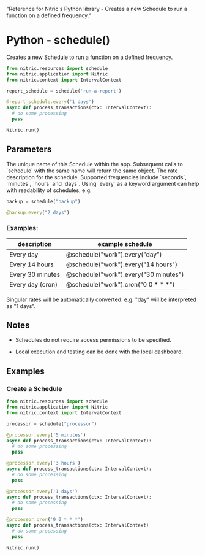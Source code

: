   "Reference for Nitric's Python library - Creates a new Schedule to run a function on a defined frequency."

# Python - schedule()

Creates a new Schedule to run a function on a defined frequency.

```python
from nitric.resources import schedule
from nitric.application import Nitric
from nitric.context import IntervalContext

report_schedule = schedule('run-a-report')

@report_schedule.every('1 days')
async def process_transactions(ctx: IntervalContext):
  # do some processing
  pass

Nitric.run()
```

## Parameters

<Properties>
  <Property name="description" required type="string">
    The unique name of this Schedule within the app. Subsequent calls to `schedule` with the same name will return the same object.
  </Property>
  <Property name="every" required type="string">
    The rate description for the schedule. Supported frequencies include `seconds`, `minutes`, `hours` and `days`.
    Using `every` as a keyword argument can help with readability of schedules, e.g.

```python
backup = schedule("backup")

@backup.every("2 days")
```

  </Property>
</Properties>

### Examples:

| description      | example schedule                       |
| ---------------- | -------------------------------------- |
| Every day        | @schedule("work").every("day")         |
| Every 14 hours   | @schedule("work").every("14 hours")    |
| Every 30 minutes | @schedule("work").every("30 minutes")  |
| Every day (cron) | @schedule("work").cron("0 0 \* \* \*") |

<Note>
  Singular rates will be automatically converted. e.g. "day" will be interpreted
  as "1 days".
</Note>

## Notes

- Schedules do not require access permissions to be specified.

- Local execution and testing can be done with the local dashboard.

## Examples

### Create a Schedule

```python
from nitric.resources import schedule
from nitric.application import Nitric
from nitric.context import IntervalContext

processor = schedule("processor")

@processor.every('5 minutes')
async def process_transactions(ctx: IntervalContext):
  # do some processing
  pass

@processor.every('3 hours')
async def process_transactions(ctx: IntervalContext):
  # do some processing
  pass

@processor.every('1 days')
async def process_transactions(ctx: IntervalContext):
  # do some processing
  pass

@processor.cron('0 0 * * *')
async def process_transactions(ctx: IntervalContext)
  # do some processing
  pass

Nitric.run()
```
